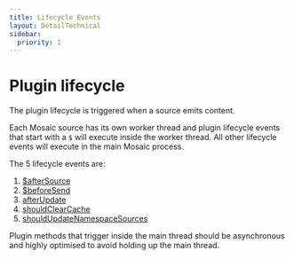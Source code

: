 ```yaml
---
title: Lifecycle Events
layout: DetailTechnical
sidebar:
  priority: 1
---
```


# Plugin lifecycle

The plugin lifecycle is triggered when a source emits content.

Each Mosaic source has its own worker thread and plugin lifecycle events that start with a `$` will execute inside the worker thread.
All other lifecycle events will execute in the main Mosaic process.

The 5 lifecycle events are:

1. [$afterSource](./after-source)
2. [$beforeSend](./before-send)
3. [afterUpdate](./after-update)
4. [shouldClearCache](./should-clear-cache)
5. [shouldUpdateNamespaceSources](./should-update-namespace-sources)

<Callout variant="caution">
  Plugin methods that trigger inside the main thread should be asynchronous and highly optimised to
  avoid holding up the main thread.
</Callout>
